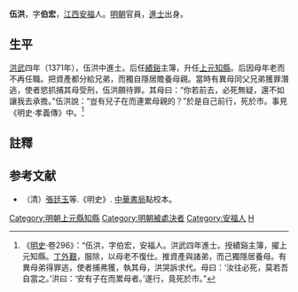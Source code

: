 '''伍洪'''，字'''伯宏'''，[[江西|江西]][[安福|安福]]人。[[明朝|明朝]]官員，[[進士|進士]]出身。

==生平==
[[洪武|洪武]]四年（1371年），伍洪中進士。后任[[績谿|績谿]]主簿，升任[[上元|上元]][[知縣|知縣]]。后因母年老而不再任職。把資產都分給兄弟，而獨自隱居贍養母親。當時有異母同父兄弟獲罪潛逃，使者慾抓捕其母受刑，伍洪願待罪。其母曰：“你若前去，必死無疑，還不如讓我去承擔。”伍洪說：“豈有兒子在而連累母親的？”於是自己前行，死於市。事見《明史·孝義傳》中。<ref>《[[明史|明史]]·卷296》：“伍洪，字伯宏，安福人。洪武四年進士。授績谿主簿，擢上元知縣。[[丁外艱|丁外艱]]，服除，以母老不復仕。推資產與諸弟，而己獨隱居養母。有異母弟得罪逃，使者捕弗獲，執其母，洪哭訴求代。母曰：‘汝往必死，莫若吾自當之。’洪曰：‘安有子在而累母者。’遂行，竟死於市。”</ref>

==註釋==
{{wikisource|明史/卷296}}
<div class="references-small">
<references></references>
</div>

==参考文献==
*（清）[[張廷玉|張廷玉]]等.《明史》. [[中華書局|中華書局]]點校本。

{{洪武四年辛亥科殿試金榜}}
{{明朝官员小作品}}
{{DEFAULTSORT:Wu伍}}
[[Category:明朝上元縣知縣|Category:明朝上元縣知縣]]
[[Category:明朝被處決者|Category:明朝被處決者]]
[[Category:安福人|Category:安福人]]
[[Category:伍姓|H]]
